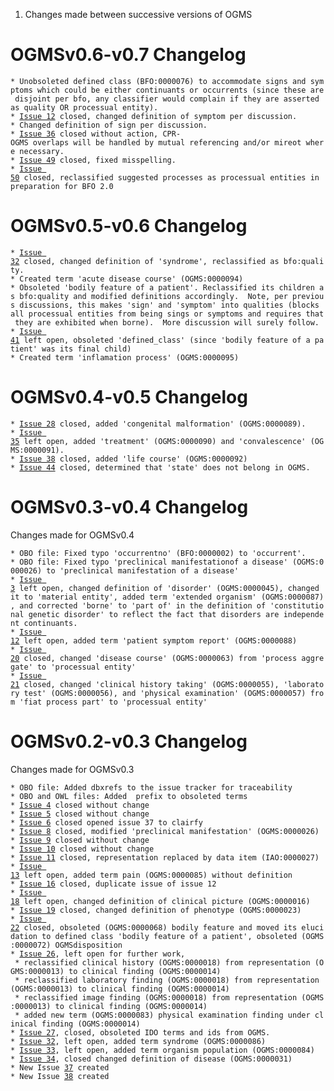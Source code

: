#Changes made between successive versions of OGMS
= OGMSv0.6-v0.7 Changelog =
 * Unobsoleted defined class (BFO:0000076) to accommodate signs and symptoms which could be either continuants or occurrents (since these are disjoint per bfo, any classifier would complain if they are asserted as quality OR processual entity).
 * [http://code.google.com/p/ogms/issues/detail?id=12 Issue 12] closed, changed definition of symptom per discussion.
 * Changed definition of sign per discussion.
 * [http://code.google.com/p/ogms/issues/detail?id=36 Issue 36] closed without action, CPR-OGMS overlaps will be handled by mutual referencing and/or mireot where necessary.
 * [http://code.google.com/p/ogms/issues/detail?id=49 Issue 49] closed, fixed misspelling.
 * [http://code.google.com/p/ogms/issues/detail?id=50 Issue 50] closed, reclassified suggested processes as processual entities in preparation for BFO 2.0

= OGMSv0.5-v0.6 Changelog =
 * [http://code.google.com/p/ogms/issues/detail?id=32 Issue 32] closed, changed definition of 'syndrome', reclassified as bfo:quality.
 * Created term 'acute disease course' (OGMS:0000094)
 * Obsoleted 'bodily feature of a patient'. Reclassified its children as bfo:quality and modified definitions accordingly.  Note, per previous discussions, this makes 'sign' and 'symptom' into qualities (blocks all processual entities from being sings or symptoms and requires that they are exhibited when borne).  More discussion will surely follow.
 * [http://code.google.com/p/ogms/issues/detail?id=41 Issue 41] left open, obsoleted 'defined_class' (since 'bodily feature of a patient' was its final child)
 * Created term 'inflamation process' (OGMS:0000095)

= OGMSv0.4-v0.5 Changelog =
 * [http://code.google.com/p/ogms/issues/detail?id=28 Issue 28] closed, added 'congenital malformation' (OGMS:0000089).
 * [http://code.google.com/p/ogms/issues/detail?id=35 Issue 35] left open, added 'treatment' (OGMS:0000090) and 'convalescence' (OGMS:0000091).
 * [http://code.google.com/p/ogms/issues/detail?id=38 Issue 38] closed, added 'life course' (OGMS:0000092)
 * [http://code.google.com/p/ogms/issues/detail?id=44 Issue 44] closed, determined that 'state' does not belong in OGMS.

= OGMSv0.3-v0.4 Changelog =
Changes made for OGMSv0.4
 * OBO file: Fixed typo 'occurrentno' (BFO:0000002) to 'occurrent'.
 * OBO file: Fixed typo 'preclinical manifestationof a disease' (OGMS:0000026) to 'preclinical manifestation of a disease'
 * [http://code.google.com/p/ogms/issues/detail?id=3 Issue 3] left open, changed definition of 'disorder' (OGMS:0000045), changed it to 'material entity', added term 'extended organism' (OGMS:0000087), and corrected 'borne' to 'part of' in the definition of 'constitutional genetic disorder' to reflect the fact that disorders are independent continuants. 
 * [http://code.google.com/p/ogms/issues/detail?id=12 Issue 12] left open, added term 'patient symptom report' (OGMS:0000088)
 * [http://code.google.com/p/ogms/issues/detail?id=20 Issue 20] closed, changed 'disease course' (OGMS:0000063) from 'process aggregate' to 'processual entity'
 * [http://code.google.com/p/ogms/issues/detail?id=21 Issue 21] closed, changed 'clinical history taking' (OGMS:0000055), 'laboratory test' (OGMS:0000056), and 'physical examination' (OGMS:0000057) from 'fiat process part' to 'processual entity'

= OGMSv0.2-v0.3 Changelog =
Changes made for OGMSv0.3
 * OBO file: Added dbxrefs to the issue tracker for traceability
 * OBO and OWL files: Added {{{obsolete_}}} prefix to obsoleted terms
 * [http://code.google.com/p/ogms/issues/detail?id=4 Issue 4] closed without change
 * [http://code.google.com/p/ogms/issues/detail?id=5 Issue 5] closed without change
 * [http://code.google.com/p/ogms/issues/detail?id=6 Issue 6] closed opened issue 37 to clairfy
 * [http://code.google.com/p/ogms/issues/detail?id=8 Issue 8] closed, modified 'preclinical manifestation' (OGMS:0000026)
 * [http://code.google.com/p/ogms/issues/detail?id=9 Issue 9] closed without change
 * [http://code.google.com/p/ogms/issues/detail?id=10 Issue 10] closed without change
 * [http://code.google.com/p/ogms/issues/detail?id=11 Issue 11] closed, representation replaced by data item (IAO:0000027)
 * [http://code.google.com/p/ogms/issues/detail?id=13 Issue 13] left open, added term pain (OGMS:0000085) without definition
 * [http://code.google.com/p/ogms/issues/detail?id=16 Issue 16] closed, duplicate issue of issue 12
 * [http://code.google.com/p/ogms/issues/detail?id=18 Issue 18] left open, changed definition of clinical picture (OGMS:0000016)
 * [http://code.google.com/p/ogms/issues/detail?id=19 Issue 19] closed, changed definition of phenotype (OGMS:0000023)
 * [http://code.google.com/p/ogms/issues/detail?id=22 Issue 22] closed, obsoleted (OGMS:0000068) bodily feature and moved its elucidation to defined class 'bodily feature of a patient', obsoleted (OGMS:0000072) OGMSdisposition
 * [http://code.google.com/p/ogms/issues/detail?id=26 Issue 26], left open for further work, 
  * reclassified clinical history (OGMS:0000018) from representation (OGMS:0000013) to clinical finding (OGMS:0000014) 
  * reclassified laboratory finding (OGMS:0000018) from representation (OGMS:0000013) to clinical finding (OGMS:0000014) 
  * reclassified image finding (OGMS:0000018) from representation (OGMS:0000013) to clinical finding (OGMS:0000014)
  * added new term (OGMS:0000083) physical examination finding under clinical finding (OGMS:0000014)
 * [http://code.google.com/p/ogms/issues/detail?id=27 Issue 27], closed, obsoleted IDO terms and ids from OGMS.
 * [http://code.google.com/p/ogms/issues/detail?id=32 Issue 32], left open, added term syndrome (OGMS:0000086)
 * [http://code.google.com/p/ogms/issues/detail?id=33 Issue 33], left open, added term organism population (OGMS:0000084)
 * [http://code.google.com/p/ogms/issues/detail?id=34 Issue 34], closed changed definition of disease (OGMS:0000031)
 * New Issue [http://code.google.com/p/ogms/issues/detail?id=37 37] created
 * New Issue [http://code.google.com/p/ogms/issues/detail?id=38 38] created